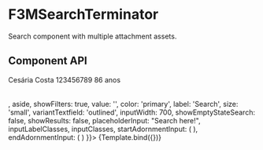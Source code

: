 
<Meta title="Components/F3MSearchTerminator" component={F3MSearchTerminator}/>

# F3MSearchTerminator

Search component with multiple attachment assets.

## Component API

<Props />


<Canvas>
  <Story
    name="F3MSearchTerminator"
    argTypes={{
        backgroundColorInput: { control: 'color' }
    }}
    args={{
        results: <>
            <Table aria-label="simple table">
                <TableBody>
                    <TableRow>
                        <TableCell component="td" scope="row" style={{ display: 'flex', alignItems: 'center' }}>
                            <Avatar alt="Cesária Costa" src="../componentAssets/account-circle.svg" style={{ marginRight: 10 }} />
                            Cesária Costa
                        </TableCell>
                        <TableCell>123456789</TableCell>
                        <TableCell>86 anos</TableCell>
                    </TableRow>
                </TableBody>
            </Table>
        </>,
        aside,
        showFilters: true,
        value: '',
        color: 'primary',
        label: 'Search',
        size: 'small',
        variantTextfield: 'outlined',
        inputWidth: 700,
        showEmptyStateSearch: false,
        showResults: false,
        placeholderInput: "Search here!",
        inputLabelClasses,
        inputClasses,
        startAdornmentInput: (
            <InputAdornment position="start">
                <SearchIcon color="primary" fontSize="large" />
            </InputAdornment>
        ),
        endAdornmentInput: (
            <InputAdornment position="end">
                <IconButton
                    size="small">
                    <CloseIcon />
                </IconButton>
            </InputAdornment>
        )
    }}>
    {Template.bind({})}
   </Story>
</Canvas>
